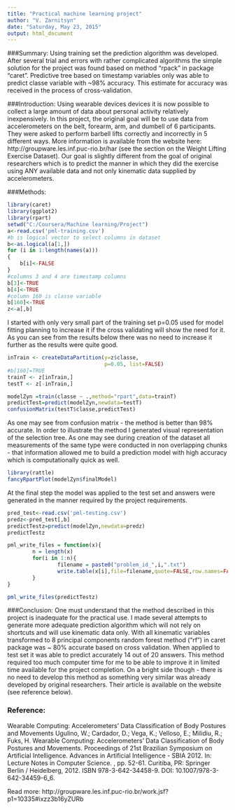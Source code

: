 ```yaml
---
title: "Practical machine learning project"
author: "V. Zarnitsyn"
date: "Saturday, May 23, 2015"
output: html_document
---
```


###Summary: 
Using training set the prediction algorithm was developed. After several trial and errors with rather complicated algorithms the simple solution for the project was found based on method "rpack" in package "caret". Predictive tree based on timestamp variables only was able to predict classe variable with ~98% accuracy. This estimate for accuracy was received in the process of cross-validation.

###Introduction:
Using wearable devices devices it is now possible to collect a large amount of data about personal activity relatively inexpensively. In this project, the original goal will be to use data from accelerometers on the belt, forearm, arm, and dumbell of 6 participants. They were asked to perform barbell lifts correctly and incorrectly in 5 different ways. More information is available from the website here: http://groupware.les.inf.puc-rio.br/har (see the section on the Weight Lifting Exercise Dataset). 
Our goal is slightly different from the goal of original researchers which is to predict the manner in which they did the exercise using ANY available data and not only kinematic data  supplied by accelerometers. 

###Methods:

```r
library(caret)
library(ggplot2)
library(rpart)
setwd("C:/Coursera/Machine learning/Project")
a<-read.csv('pml-training.csv')
#b is logical vector to select columns in dataset
b<-as.logical(a[1,])
for (i in 1:length(names(a))) 
{
    b[i]<-FALSE
}
#columns 3 and 4 are timestamp columns
b[3]<-TRUE
b[4]<-TRUE
#column 160 is classe variable 
b[160]<-TRUE
z<-a[,b]
```

I started with only very small part of the training set p=0.05 used for model fitting planning to increase it if the cross validating will show the need for it. As you can see from the results below  there was no need to increase it further as the results were quite good. 

```r
inTrain <- createDataPartition(y=z$classe,
                               p=0.05, list=FALSE)
#b[160]=TRUE
trainT <- z[inTrain,]
testT <- z[-inTrain,]

modelZyn =train(classe ~ .,method="rpart",data=trainT)
predictTest=predict(modelZyn,newdata=testT)
confusionMatrix(testT$classe,predictTest)
```
As one may see from confusion matrix - the method is better than 98% accurate. 
In order to illustrate the method I generated visual representation of the selection tree. As one may see during creation of the dataset all measurements of the same type were conducted in non overlapping chunks - that information allowed me to build a prediction model with high accuracy which is computationally quick as well.  

```r
library(rattle)
fancyRpartPlot(modelZyn$finalModel)
```

At the final step the model was applied to the test set and answers were generated in the manner required by the project requirements.
```r
pred_test<-read.csv('pml-testing.csv')
predz<-pred_test[,b]
predictTestz=predict(modelZyn,newdata=predz)
predictTestz

pml_write_files = function(x){
        n = length(x)
        for(i in 1:n){
                filename = paste0("problem_id_",i,".txt")
                write.table(x[i],file=filename,quote=FALSE,row.names=FALSE,col.names=FALSE)
        }
}

pml_write_files(predictTestz)
```

###Conclusion:
One must understand that the method described in this project is inadequate for the practical use. I made several attempts to generate more adequate prediction algorithm which will not rely on shortcuts and will use kinematic data only. With all kinematic variables transformed to 8 principal components random forest method ("rf") in caret package was ~ 80% accurate based on cross validation. When applied to test set it was able to predict accurately 14 out of 20 answers. This method required too much computer time for me to be able to improve it in limited time available for the project completion. On a bright side though - there is no need to develop this method as something very similar was already developed by original researchers. Their article is available on the website (see reference below).

### Reference:
Wearable Computing: Accelerometers' Data Classification of Body Postures and Movements
Ugulino, W.; Cardador, D.; Vega, K.; Velloso, E.; Milidiu, R.; Fuks, H. Wearable Computing: Accelerometers' Data Classification of Body Postures and Movements. Proceedings of 21st Brazilian Symposium on Artificial Intelligence. Advances in Artificial Intelligence - SBIA 2012. In: Lecture Notes in Computer Science. , pp. 52-61. Curitiba, PR: Springer Berlin / Heidelberg, 2012. ISBN 978-3-642-34458-9. DOI: 10.1007/978-3-642-34459-6_6.

Read more: http://groupware.les.inf.puc-rio.br/work.jsf?p1=10335#ixzz3b16yZURb
